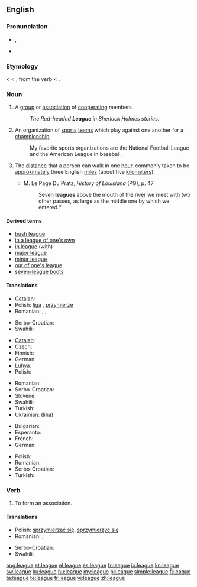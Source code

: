 ==English==
{{wikipedia}}

===Pronunciation===
* {{IPA|/liːɡ/}}, {{SAMPA|/li:g/}}
* {{rhymes|iːɡ}}

===Etymology===
{{etyl|enm}} {{term|ligg|lang=enm}} < {{etyl|frm}} {{term|ligue|lang=frm}} < {{etyl|it}} {{term|lega|lang=it}}, from the verb {{term|legare|lang=it}} < {{etyl|la}} {{term|ligo|ligō|to tie|lang=la}}.

===Noun===
{{en-noun}}

# A [[group]] or [[association]] of [[cooperate|cooperating]] members.
#: ''The Red-headed '''League''' in Sherlock Holmes stories.''
# An organization of [[sports]] [[team]]s which play against one another for a [[championship]].
#: My favorite sports organizations are the National Football League and the American League in baseball.
# {{context|[[measurement]]}} The [[distance]] that a person can walk in one [[hour]], commonly taken to be [[approximately]] three English [[mile]]s (about five [[kilometer]]s).
#* M. Le Page Du Pratz, ''History of Louisiana'' (PG), p. 47
#*: Seven '''leagues''' above the mouth of the river we meet with two other passes, as large as the middle one by which we entered.''

====Derived terms====
* [[bush league]]
* [[in a league of one's own]]
* [[in league]] (with)
* [[major league]]
* [[minor league]]
* [[out of one's league]]
* [[seven-league boots]]

====Translations====
{{trans-top|a group or association of cooperating members}}
* [[Catalan]]: {{t|ca|lliga|f}}
* Polish: [[liga]] {{f}}, [[przymierze]] {{n}}
* Romanian: {{t|ro|alianţă|f}}, {{t|ro|coaliţie|f}}, {{t|ro|ligă}}
{{trans-mid}}
* Serbo-Croatian: {{t|sh|liga|xs=Serbo-Croatian}}
* Swahili: {{t+|sw|ligi|xs=Swahili}}
{{trans-bottom}}

{{trans-top|organization of sports teams}}
* [[Catalan]]: {{t|ca|lliga|f}}
* Czech: {{t-|cs|liga|f}}
* Finnish: {{t-|fi|liiga}}
* German: {{t+|de|Liga|f}}
* [[Luhya]]: {{tø|luy|eligi}}
* Polish: {{t+|pl|liga|f}}
{{trans-mid}}
* Romanian: {{t|ro|ligă|f}}
* Serbo-Croatian: {{t|sh|liga|xs=Serbo-Croatian}}
* Slovene: {{t+|sl|liga|f}}
* Swahili: {{t+|sw|ligi|xs=Swahili}}
* Turkish: {{t+|tr|lig}}
* Ukrainian: {{t|uk|Ліга|xs=Ukrainian}} (liha)
{{trans-bottom}}

{{trans-top|distance}}
* Bulgarian: {{t|bg|левга|f|tr=lévga}}
* Esperanto: {{t|eo|leŭgo|xs=Esperanto}}
* French: {{t+|fr|lieue|f}}
* German: {{t+|de|Meile|f}}
{{trans-mid}}
* Polish: {{t+|pl|mila|f}}
* Romanian: {{t+|ro|leghe}}
* Serbo-Croatian: {{t|sh|liga|xs=Serbo-Croatian}}
* Turkish: {{t|tr|fersah}}
{{trans-bottom}}

===Verb===
{{en-verb|leagu|es}}

# To form an association.

====Translations====
{{trans-top|to form an association}}
* Polish: [[sprzymierzać się]], [[sprzymierzyć się]]
* Romanian: {{t|ro|a se alia}}, {{t|ro|a se coaliza}}
{{trans-mid}}
* Serbo-Croatian: {{t|sh|koalirati|xs=Serbo-Croatian}}
* Swahili: {{t+|sw|ligi|xs=Swahili}}
{{trans-bottom}}

[[ang:league]]
[[et:league]]
[[el:league]]
[[es:league]]
[[fr:league]]
[[io:league]]
[[kn:league]]
[[sw:league]]
[[ku:league]]
[[hu:league]]
[[my:league]]
[[pl:league]]
[[simple:league]]
[[fi:league]]
[[ta:league]]
[[te:league]]
[[tr:league]]
[[vi:league]]
[[zh:league]]